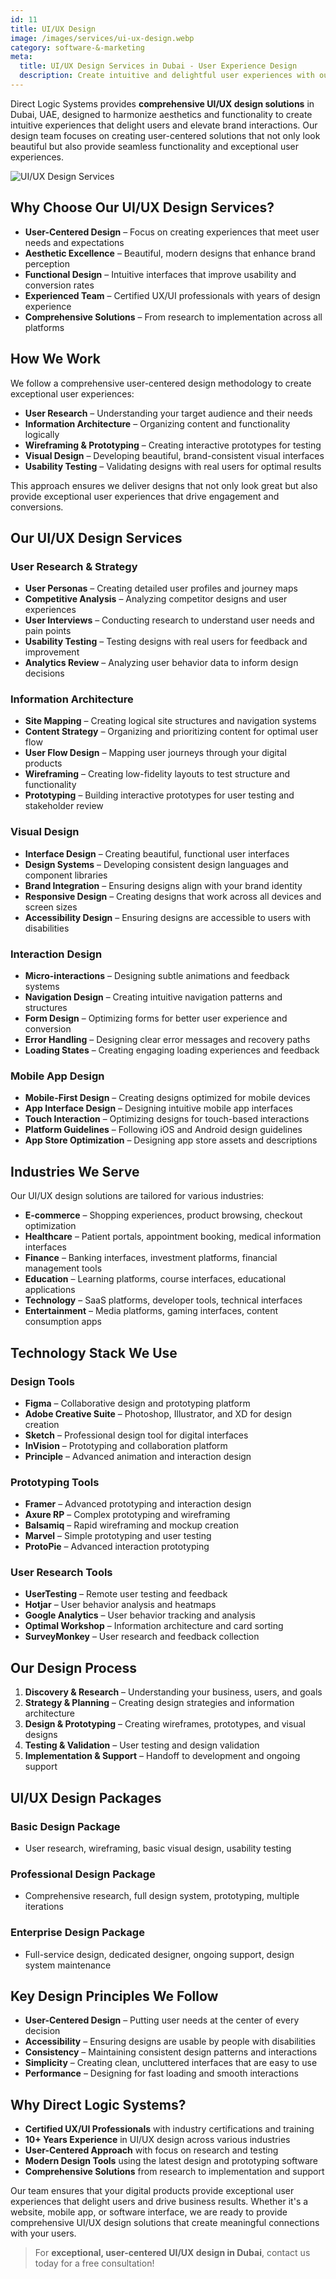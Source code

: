 ```yaml
---
id: 11
title: UI/UX Design
image: /images/services/ui-ux-design.webp
category: software-&-marketing
meta:
  title: UI/UX Design Services in Dubai - User Experience Design
  description: Create intuitive and delightful user experiences with our UI/UX design services that harmonize aesthetics and functionality.
---
```



Direct Logic Systems provides **comprehensive UI/UX design solutions** in Dubai, UAE, designed to harmonize aesthetics and functionality to create intuitive experiences that delight users and elevate brand interactions. Our design team focuses on creating user-centered solutions that not only look beautiful but also provide seamless functionality and exceptional user experiences.

<Image src="/images/ui-ux-design-services.jpg" alt="UI/UX Design Services" width={600} height={400} />

## Why Choose Our UI/UX Design Services?

- **User-Centered Design** – Focus on creating experiences that meet user needs and expectations
- **Aesthetic Excellence** – Beautiful, modern designs that enhance brand perception
- **Functional Design** – Intuitive interfaces that improve usability and conversion rates
- **Experienced Team** – Certified UX/UI professionals with years of design experience
- **Comprehensive Solutions** – From research to implementation across all platforms

## How We Work

We follow a comprehensive user-centered design methodology to create exceptional user experiences:

- **User Research** – Understanding your target audience and their needs
- **Information Architecture** – Organizing content and functionality logically
- **Wireframing & Prototyping** – Creating interactive prototypes for testing
- **Visual Design** – Developing beautiful, brand-consistent visual interfaces
- **Usability Testing** – Validating designs with real users for optimal results

This approach ensures we deliver designs that not only look great but also provide exceptional user experiences that drive engagement and conversions.

## Our UI/UX Design Services

### User Research & Strategy
- **User Personas** – Creating detailed user profiles and journey maps
- **Competitive Analysis** – Analyzing competitor designs and user experiences
- **User Interviews** – Conducting research to understand user needs and pain points
- **Usability Testing** – Testing designs with real users for feedback and improvement
- **Analytics Review** – Analyzing user behavior data to inform design decisions

### Information Architecture
- **Site Mapping** – Creating logical site structures and navigation systems
- **Content Strategy** – Organizing and prioritizing content for optimal user flow
- **User Flow Design** – Mapping user journeys through your digital products
- **Wireframing** – Creating low-fidelity layouts to test structure and functionality
- **Prototyping** – Building interactive prototypes for user testing and stakeholder review

### Visual Design
- **Interface Design** – Creating beautiful, functional user interfaces
- **Design Systems** – Developing consistent design languages and component libraries
- **Brand Integration** – Ensuring designs align with your brand identity
- **Responsive Design** – Creating designs that work across all devices and screen sizes
- **Accessibility Design** – Ensuring designs are accessible to users with disabilities

### Interaction Design
- **Micro-interactions** – Designing subtle animations and feedback systems
- **Navigation Design** – Creating intuitive navigation patterns and structures
- **Form Design** – Optimizing forms for better user experience and conversion
- **Error Handling** – Designing clear error messages and recovery paths
- **Loading States** – Creating engaging loading experiences and feedback

### Mobile App Design
- **Mobile-First Design** – Creating designs optimized for mobile devices
- **App Interface Design** – Designing intuitive mobile app interfaces
- **Touch Interaction** – Optimizing designs for touch-based interactions
- **Platform Guidelines** – Following iOS and Android design guidelines
- **App Store Optimization** – Designing app store assets and descriptions

## Industries We Serve

Our UI/UX design solutions are tailored for various industries:

- **E-commerce** – Shopping experiences, product browsing, checkout optimization
- **Healthcare** – Patient portals, appointment booking, medical information interfaces
- **Finance** – Banking interfaces, investment platforms, financial management tools
- **Education** – Learning platforms, course interfaces, educational applications
- **Technology** – SaaS platforms, developer tools, technical interfaces
- **Entertainment** – Media platforms, gaming interfaces, content consumption apps

## Technology Stack We Use

### Design Tools
- **Figma** – Collaborative design and prototyping platform
- **Adobe Creative Suite** – Photoshop, Illustrator, and XD for design creation
- **Sketch** – Professional design tool for digital interfaces
- **InVision** – Prototyping and collaboration platform
- **Principle** – Advanced animation and interaction design

### Prototyping Tools
- **Framer** – Advanced prototyping and interaction design
- **Axure RP** – Complex prototyping and wireframing
- **Balsamiq** – Rapid wireframing and mockup creation
- **Marvel** – Simple prototyping and user testing
- **ProtoPie** – Advanced interaction prototyping

### User Research Tools
- **UserTesting** – Remote user testing and feedback
- **Hotjar** – User behavior analysis and heatmaps
- **Google Analytics** – User behavior tracking and analysis
- **Optimal Workshop** – Information architecture and card sorting
- **SurveyMonkey** – User research and feedback collection

## Our Design Process

1. **Discovery & Research** – Understanding your business, users, and goals
2. **Strategy & Planning** – Creating design strategies and information architecture
3. **Design & Prototyping** – Creating wireframes, prototypes, and visual designs
4. **Testing & Validation** – User testing and design validation
5. **Implementation & Support** – Handoff to development and ongoing support

## UI/UX Design Packages

### Basic Design Package
- User research, wireframing, basic visual design, usability testing

### Professional Design Package
- Comprehensive research, full design system, prototyping, multiple iterations

### Enterprise Design Package
- Full-service design, dedicated designer, ongoing support, design system maintenance

## Key Design Principles We Follow

- **User-Centered Design** – Putting user needs at the center of every decision
- **Accessibility** – Ensuring designs are usable by people with disabilities
- **Consistency** – Maintaining consistent design patterns and interactions
- **Simplicity** – Creating clean, uncluttered interfaces that are easy to use
- **Performance** – Designing for fast loading and smooth interactions

## Why Direct Logic Systems?

- **Certified UX/UI Professionals** with industry certifications and training
- **10+ Years Experience** in UI/UX design across various industries
- **User-Centered Approach** with focus on research and testing
- **Modern Design Tools** using the latest design and prototyping software
- **Comprehensive Solutions** from research to implementation and support

Our team ensures that your digital products provide exceptional user experiences that delight users and drive business results. Whether it's a website, mobile app, or software interface, we are ready to provide comprehensive UI/UX design solutions that create meaningful connections with your users.

> For **exceptional, user-centered UI/UX design in Dubai**, contact us today for a free consultation! 